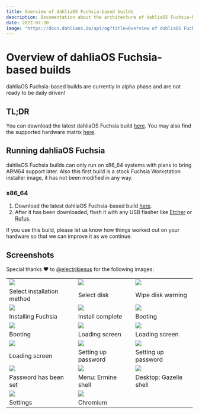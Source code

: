 ```yaml
---
title: Overview of dahliaOS Fuchsia-based builds
description: Documentation about the architecture of dahliaOS Fuchsia-based builds.
date: 2022-07-20
image: "https://docs.dahliaos.io/api/og?title=Overview of dahliaOS Fuchsia-based builds&desc=Documentation about the architecture of dahliaOS Fuchsia-based builds."
---
```



# Overview of dahliaOS Fuchsia-based builds

<Callout type="warning" emoji="⚠️">
  dahliaOS Fuchsia-based builds are currently in alpha phase and are not ready
  to be daily driven!
</Callout>

## TL;DR

You can download the latest dahliaOS Fuchsia build [here](https://github.com/dahliaOS/fuchsia/releases/latest). You may also find the supported hardware matrix [here](https://docs.dahliaos.io/hardware/supported-hardware).

## Running dahliaOS Fuchsia

<Callout>
  dahliaOS Fuchsia builds can only run on x86_64 systems with plans to bring
  ARM64 support later. Also this first build is a stock Fuchsia Workstation
  installer image, it has not been modified in any way.
</Callout>

### x86_64

1. Download the latest dahliaOS Fuchsia-based build [here](https://github.com/dahliaOS/fuchsia/releases/latest).
1. After it has been downloaded, flash it with any USB flasher like [Etcher](https://www.balena.io/etcher) or [Rufus](https://rufus.ie).

<Callout>
  If you use this build, please let us know how things worked out on your
  hardware so that we can improve it as we continue.
</Callout>

## Screenshots

Special thanks ❤️ to [@electrikjesus](https://github.com/electrikjesus) for the following images:

|                            |                           |                           |
| -------------------------- | ------------------------- | ------------------------- |
| <Image src={fuchsia1} />   | <Image src={fuchsia2} />  | <Image src={fuchsia3} />  |
| Select installation method | Select disk               | Wipe disk warning         |
| <Image src={fuchsia4} />   | <Image src={fuchsia5} />  | <Image src={fuchsia6} />  |
| Installing Fuchsia         | Install complete          | Booting                   |
| <Image src={fuchsia7} />   | <Image src={fuchsia8} />  | <Image src={fuchsia9} />  |
| Booting                    | Loading screen            | Loading screen            |
| <Image src={fuchsia10} />  | <Image src={fuchsia11} /> | <Image src={fuchsia12} /> |
| Loading screen             | Setting up password       | Setting up password       |
| <Image src={fuchsia13} />  | <Image src={fuchsia14} /> | <Image src={fuchsia15} /> |
| Password has been set      | Menu: Ermine shell        | Desktop: Gazelle shell    |
| <Image src={fuchsia16} />  | <Image src={fuchsia17} /> |
| Settings                   | Chromium                  |
